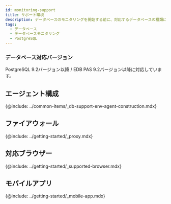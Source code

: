 ```yaml
---
id: monitoring-support
title: サポート環境
description: データベースのモニタリングを開始する前に、対応するデータベースの種類について確認してください。
tags:
  - データベース
  - データベースモニタリング
  - PostgreSQL
---
```



<Note product='PostgreSQL' link='../postgresql-v1/monitoring-support' />

<Desc name='PostgreSQL' />

### データベース対応バージョン

PostgreSQL 9.2バージョン以降 / EDB PAS 9.2バージョン以降に対応しています。

## エージェント構成

{@include: ../common-items/_db-support-env-agent-construction.mdx}   

## ファイアウォール

{@include: ../getting-started/_proxy.mdx} 

## 対応ブラウザー

{@include: ../getting-started/_supported-browser.mdx}  

## モバイルアプリ

{@include: ../getting-started/_mobile-app.mdx} 
